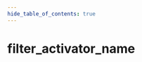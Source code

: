 ```yaml
---
hide_table_of_contents: true
---
```


<!---
!!!!!!
THIS PAGE IS AUTOGENERATED FROM GAME FGD DEFINITIONS!
DO NOT EDIT MANUALLY!
!!!!!!

In order to make edits, you can make an annotation file in /fgd_dump_overrides
-->


# filter_activator_name



<Tabs queryString="game">
    
<TabItem value="cs2" label="Counter-Strike 2">
    <CS2Page />
</TabItem>

<TabItem value="steamvr" label="SteamVR Home">
    <STEAMVRPage />
</TabItem>

<TabItem value="dota2" label="Dota 2">
    <DOTA2Page />
</TabItem>

<TabItem value="hla" label="Half-Life: Alyx">
    <HLAPage />
</TabItem>

</Tabs>
